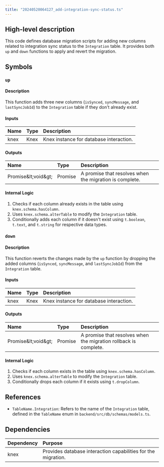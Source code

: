 ```yaml
---
title: "20240520064127_add-integration-sync-status.ts"
---
```


## High-level description
This code defines database migration scripts for adding new columns related to integration sync status to the `Integration` table. It provides both `up` and `down` functions to apply and revert the migration.

## Symbols

### `up`
#### Description
This function adds three new columns (`isSynced`, `syncMessage`, and `lastSyncJobId`) to the `Integration` table if they don't already exist.

#### Inputs
| Name | Type | Description |
|:-----|:-----|:------------|
| knex | Knex | Knex instance for database interaction. |

#### Outputs
| Name | Type | Description |
|:-----|:-----|:------------|
| Promise\&lt;void\&gt; | Promise | A promise that resolves when the migration is complete. |

#### Internal Logic
1. Checks if each column already exists in the table using `knex.schema.hasColumn`.
2. Uses `knex.schema.alterTable` to modify the `Integration` table.
3. Conditionally adds each column if it doesn't exist using `t.boolean`, `t.text`, and `t.string` for respective data types.

### `down`
#### Description
This function reverts the changes made by the `up` function by dropping the added columns (`isSynced`, `syncMessage`, and `lastSyncJobId`) from the `Integration` table.

#### Inputs
| Name | Type | Description |
|:-----|:-----|:------------|
| knex | Knex | Knex instance for database interaction. |

#### Outputs
| Name | Type | Description |
|:-----|:-----|:------------|
| Promise\&lt;void\&gt; | Promise | A promise that resolves when the migration rollback is complete. |

#### Internal Logic
1. Checks if each column exists in the table using `knex.schema.hasColumn`.
2. Uses `knex.schema.alterTable` to modify the `Integration` table.
3. Conditionally drops each column if it exists using `t.dropColumn`.

## References
- `TableName.Integration`: Refers to the name of the `Integration` table, defined in the `TableName` enum in `backend/src/db/schemas/models.ts`.

## Dependencies
| Dependency | Purpose |
|:-----------|:--------|
| knex | Provides database interaction capabilities for the migration. |

